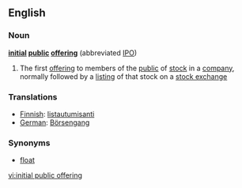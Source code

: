 {{wp}}
==English==
===Noun===
'''[[initial]] [[public]] [[offering]]'''  (abbreviated [[IPO]])
# {{US}} The first [[offering]] to members of the [[public]] of [[stock]] in a [[company]], normally followed by a [[listing]] of that stock on a [[stock exchange]]

===Translations===
* [[Finnish]]: [[listautumisanti]]
* [[German]]: [[Börsengang]]
===Synonyms===
* [[float]]

[[vi:initial public offering]]